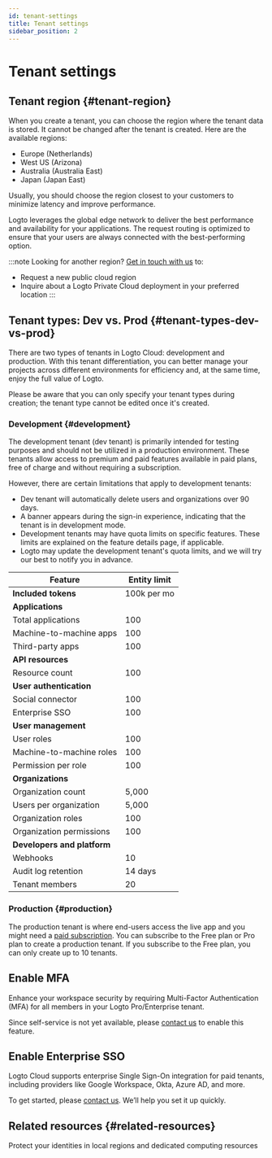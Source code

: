 ```yaml
---
id: tenant-settings
title: Tenant settings
sidebar_position: 2
---
```


# Tenant settings

## Tenant region \{#tenant-region}

When you create a tenant, you can choose the region where the tenant data is stored. It cannot be changed after the tenant is created. Here are the available regions:

- Europe (Netherlands)
- West US (Arizona)
- Australia (Australia East)
- Japan (Japan East)

Usually, you should choose the region closest to your customers to minimize latency and improve performance.

Logto leverages the global edge network to deliver the best performance and availability for your applications. The request routing is optimized to ensure that your users are always connected with the best-performing option.

:::note
Looking for another region? [Get in touch with us](https://logto.io/contact) to:

- Request a new public cloud region
- Inquire about a Logto Private Cloud deployment in your preferred location
  :::

## Tenant types: Dev vs. Prod \{#tenant-types-dev-vs-prod}

There are two types of tenants in Logto Cloud: development and production. With this tenant differentiation, you can better manage your projects across different environments for efficiency and, at the same time, enjoy the full value of Logto.

Please be aware that you can only specify your tenant types during creation; the tenant type cannot be edited once it's created.

### Development \{#development}

The development tenant (dev tenant) is primarily intended for testing purposes and should not be utilized in a production environment. These tenants allow access to premium and paid features available in paid plans, free of charge and without requiring a subscription.

However, there are certain limitations that apply to development tenants:

- Dev tenant will automatically delete users and organizations over 90 days.
- A banner appears during the sign-in experience, indicating that the tenant is in development mode.
- Development tenants may have quota limits on specific features. These limits are explained on the feature details page, if applicable.
- Logto may update the development tenant's quota limits, and we will try our best to notify you in advance.

| Feature                     | Entity limit |
| --------------------------- | ------------ |
| **Included tokens**         | 100k per mo  |
| **Applications**            |
| Total applications          | 100          |
| Machine-to-machine apps     | 100          |
| Third-party apps            | 100          |
| **API resources**           |              |
| Resource count              | 100          |
| **User authentication**     |              |
| Social connector            | 100          |
| Enterprise SSO              | 100          |
| **User management**         |              |
| User roles                  | 100          |
| Machine-to-machine roles    | 100          |
| Permission per role         | 100          |
| **Organizations**           |              |
| Organization count          | 5,000        |
| Users per organization      | 5,000        |
| Organization roles          | 100          |
| Organization permissions    | 100          |
| **Developers and platform** |              |
| Webhooks                    | 10           |
| Audit log retention         | 14 days      |
| Tenant members              | 20           |

### Production \{#production}

The production tenant is where end-users access the live app and you might need a [paid subscription](https://logto.io/pricing). You can subscribe to the Free plan or Pro plan to create a production tenant. If you subscribe to the Free plan, you can only create up to 10 tenants.

## Enable MFA

Enhance your workspace security by requiring Multi-Factor Authentication (MFA) for all members in your Logto Pro/Enterprise tenant.

Since self-service is not yet available, please [contact us](https://logto.io/contact) to enable this feature.

## Enable Enterprise SSO

Logto Cloud supports enterprise Single Sign-On integration for paid tenants, including providers like Google Workspace, Okta, Azure AD, and more.

To get started, please [contact us](https://logto.io/contact). We’ll help you set it up quickly.

## Related resources \{#related-resources}

<Url href="https://blog.logto.io/data-region-resources">
  Protect your identities in local regions and dedicated computing resources
</Url>
